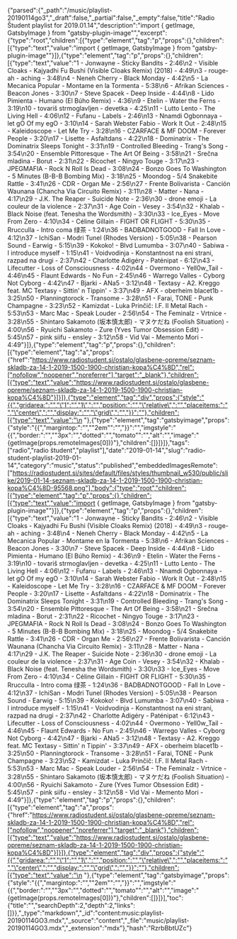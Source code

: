 {"parsed":{"_path":"/music/playlist-20190114go3","_draft":false,"_partial":false,"_empty":false,"title":"Radio Študent playlist for 2019.01.14","description":"import { getImage, GatsbyImage } from \"gatsby-plugin-image\"","excerpt":{"type":"root","children":[{"type":"element","tag":"p","props":{},"children":[{"type":"text","value":"import { getImage, GatsbyImage } from \"gatsby-plugin-image\""}]},{"type":"element","tag":"p","props":{},"children":[{"type":"text","value":"1 - Jonwayne - Sticky Bandits - 2:46\n2 - Visible Cloaks - Kajyadhi Fu Bushi (Visible Cloaks Remix) (2018) - 4:49\n3 - rouge-ah - aching - 3:48\n4 - Neneh Cherry - Black Monday - 4:42\n5 - La Mecanica Popular - Montame en la Tormenta - 5:38\n6 - Afrikan Sciences - Beacon Jones - 3:30\n7 - Steve Spacek - Deep Inside - 4:44\n8 - Lido Pimienta - Humano (El Búho Remix) - 4:36\n9 - Etelin - Water the Ferns - 3:19\n10 - tovariš strmoglavljen - devetka - 4:25\n11 - Lutto Lento - The Living Hell - 4:06\n12 - Fufanu - Labels - 2:46\n13 - Nnamdi Ogbonnaya - let gO Of my egO - 3:10\n14 - Sarah Webster Fabio - Work It Out - 2:48\n15 - Kaleidoscope - Let Me Try - 3:28\n16 - CZARFACE & MF DOOM - Forever People - 3:20\n17 - Lisette - Asfaltdans - 4:22\n18 - Dominatrix - The Dominatrix Sleeps Tonight - 3:31\n19 - Controlled Bleeding - Trang's Song - 3:54\n20 - Ensemble Pittoresque - The Art Of Being - 3:58\n21 - Srečna mladina - Borut - 2:31\n22 - Ricochet - Ningyo Touge - 3:17\n23 - JPEGMAFIA - Rock N Roll Is Dead - 3:08\n24 - Bonzo Goes To Washington - 5 Minutes (B-B-B Bombing Mix) - 3:18\n25 - Moondog - 5/4 Snakebite Rattle - 3:41\n26 - CDR - Organ Me - 2:56\n27 - Frente Bolivarista - Canción Waunana (Chancha Via Circuito Remix) - 3:11\n28 - Matter - Nana - 4:17\n29 - J.K. The Reaper - Suicide Note - 2:36\n30 - drone emoji - La couleur de la violence - 2:37\n31 - Age Coin - Vesey - 3:54\n32 - Khalab - Black Noise (feat. Tenesha the Wordsmith) - 3:30\n33 - Ice_Eyes - Move From Zero - 4:10\n34 - Céline Gillain - FIGHT OR FLIGHT - 5:30\n35 - Rrucculla - Intro coma 绿茶 - 1:24\n36 - BADBADNOTGOOD - Fall In Love - 4:12\n37 - IchiSan - Modri Tunel (Rhodes Version) - 5:05\n38 - Pearson Sound - Earwig - 5:15\n39 - Kokoko! - Blvd Lumumba - 3:07\n40 - Sabiwa - I introduce myself - 1:15\n41 - Voidvodinja - Konstantnost na eni strani, razpad na drugi - 2:37\n42 - Charlotte Adigéry - Paténipat - 6:12\n43 - Lifecutter - Loss of Consciousness - 4:02\n44 - Overmono - Yell0w_Tail - 4:46\n45 - Flaunt Edwards - No Fun - 2:45\n46 - Warrego Valles - Cyborg Not Cyborg - 4:42\n47 - Bjarki - ANa5 - 3:12\n48 - Textasy - A2. Kreggo feat. MC Textasy - Sittin' n Tippin' - 3:37\n49 - AFX - oberheim blacet1b - 3:25\n50 - Planningtorock - Transome - 3:28\n51 - Farai, TONE - Punk Champagne - 3:23\n52 - Kamizdat - Luka Prinčič: I.F. II Metal Rach - 5:53\n53 - Marc Mac - Speak Louder - 2:56\n54 - The Feminalz - Vrtnice - 3:28\n55 - Shintaro Sakamoto (坂本慎太郎) - マヌケだね (Foolish Situation) - 4:00\n56 - Ryuichi Sakamoto - Zure (Yves Tumor Obsession Edit) - 5:45\n57 - pink siifu - ensley - 3:12\n58 - Vid Vai - Memento Mori - 4:49"}]},{"type":"element","tag":"p","props":{},"children":[{"type":"element","tag":"a","props":{"href":"https://www.radiostudent.si/ostalo/glasbene-opreme/seznam-skladb-za-14-1-2019-1500-1900-christian-kopa%C4%8D","rel":["nofollow","noopener","noreferrer"],"target":"_blank"},"children":[{"type":"text","value":"https://www.radiostudent.si/ostalo/glasbene-opreme/seznam-skladb-za-14-1-2019-1500-1900-christian-kopa%C4%8D"}]}]},{"type":"element","tag":"div","props":{"style":"{{","gridarea:":"","\"1":"","1\",":"","position:":"","\"relative\",":"","placeitems:":"","\"center\",":"","display:":"","\"grid\",":"","}}":""},"children":[{"type":"text","value":"\n  "},{"type":"element","tag":"gatsbyimage","props":{"style":"{{","margintop:":"","\"2em\"":"","}}":"","imgstyle":"{{","border:":"","\"3px":"","dotted":"","tomato\"":"","alt":"","image":"{getImage(props.remoteImages[0])}"},"children":[]}]}]},"tags":["radio","radio študent","playlist"],"date":"2019-01-14","slug":"radio-student-playlist-2019-01-14","category":"music","status":"published","embeddedImagesRemote":["https://radiostudent.si/sites/default/files/styles/thumbnail_w530/public/slike/2019-01-14-seznam-skladb-za-14-1-2019-1500-1900-christian-kopa%C4%8D-95568.png"],"body":{"type":"root","children":[{"type":"element","tag":"p","props":{},"children":[{"type":"text","value":"import { getImage, GatsbyImage } from \"gatsby-plugin-image\""}]},{"type":"element","tag":"p","props":{},"children":[{"type":"text","value":"1 - Jonwayne - Sticky Bandits - 2:46\n2 - Visible Cloaks - Kajyadhi Fu Bushi (Visible Cloaks Remix) (2018) - 4:49\n3 - rouge-ah - aching - 3:48\n4 - Neneh Cherry - Black Monday - 4:42\n5 - La Mecanica Popular - Montame en la Tormenta - 5:38\n6 - Afrikan Sciences - Beacon Jones - 3:30\n7 - Steve Spacek - Deep Inside - 4:44\n8 - Lido Pimienta - Humano (El Búho Remix) - 4:36\n9 - Etelin - Water the Ferns - 3:19\n10 - tovariš strmoglavljen - devetka - 4:25\n11 - Lutto Lento - The Living Hell - 4:06\n12 - Fufanu - Labels - 2:46\n13 - Nnamdi Ogbonnaya - let gO Of my egO - 3:10\n14 - Sarah Webster Fabio - Work It Out - 2:48\n15 - Kaleidoscope - Let Me Try - 3:28\n16 - CZARFACE & MF DOOM - Forever People - 3:20\n17 - Lisette - Asfaltdans - 4:22\n18 - Dominatrix - The Dominatrix Sleeps Tonight - 3:31\n19 - Controlled Bleeding - Trang's Song - 3:54\n20 - Ensemble Pittoresque - The Art Of Being - 3:58\n21 - Srečna mladina - Borut - 2:31\n22 - Ricochet - Ningyo Touge - 3:17\n23 - JPEGMAFIA - Rock N Roll Is Dead - 3:08\n24 - Bonzo Goes To Washington - 5 Minutes (B-B-B Bombing Mix) - 3:18\n25 - Moondog - 5/4 Snakebite Rattle - 3:41\n26 - CDR - Organ Me - 2:56\n27 - Frente Bolivarista - Canción Waunana (Chancha Via Circuito Remix) - 3:11\n28 - Matter - Nana - 4:17\n29 - J.K. The Reaper - Suicide Note - 2:36\n30 - drone emoji - La couleur de la violence - 2:37\n31 - Age Coin - Vesey - 3:54\n32 - Khalab - Black Noise (feat. Tenesha the Wordsmith) - 3:30\n33 - Ice_Eyes - Move From Zero - 4:10\n34 - Céline Gillain - FIGHT OR FLIGHT - 5:30\n35 - Rrucculla - Intro coma 绿茶 - 1:24\n36 - BADBADNOTGOOD - Fall In Love - 4:12\n37 - IchiSan - Modri Tunel (Rhodes Version) - 5:05\n38 - Pearson Sound - Earwig - 5:15\n39 - Kokoko! - Blvd Lumumba - 3:07\n40 - Sabiwa - I introduce myself - 1:15\n41 - Voidvodinja - Konstantnost na eni strani, razpad na drugi - 2:37\n42 - Charlotte Adigéry - Paténipat - 6:12\n43 - Lifecutter - Loss of Consciousness - 4:02\n44 - Overmono - Yell0w_Tail - 4:46\n45 - Flaunt Edwards - No Fun - 2:45\n46 - Warrego Valles - Cyborg Not Cyborg - 4:42\n47 - Bjarki - ANa5 - 3:12\n48 - Textasy - A2. Kreggo feat. MC Textasy - Sittin' n Tippin' - 3:37\n49 - AFX - oberheim blacet1b - 3:25\n50 - Planningtorock - Transome - 3:28\n51 - Farai, TONE - Punk Champagne - 3:23\n52 - Kamizdat - Luka Prinčič: I.F. II Metal Rach - 5:53\n53 - Marc Mac - Speak Louder - 2:56\n54 - The Feminalz - Vrtnice - 3:28\n55 - Shintaro Sakamoto (坂本慎太郎) - マヌケだね (Foolish Situation) - 4:00\n56 - Ryuichi Sakamoto - Zure (Yves Tumor Obsession Edit) - 5:45\n57 - pink siifu - ensley - 3:12\n58 - Vid Vai - Memento Mori - 4:49"}]},{"type":"element","tag":"p","props":{},"children":[{"type":"element","tag":"a","props":{"href":"https://www.radiostudent.si/ostalo/glasbene-opreme/seznam-skladb-za-14-1-2019-1500-1900-christian-kopa%C4%8D","rel":["nofollow","noopener","noreferrer"],"target":"_blank"},"children":[{"type":"text","value":"https://www.radiostudent.si/ostalo/glasbene-opreme/seznam-skladb-za-14-1-2019-1500-1900-christian-kopa%C4%8D"}]}]},{"type":"element","tag":"div","props":{"style":"{{","gridarea:":"","\"1":"","1\",":"","position:":"","\"relative\",":"","placeitems:":"","\"center\",":"","display:":"","\"grid\",":"","}}":""},"children":[{"type":"text","value":"\n  "},{"type":"element","tag":"gatsbyimage","props":{"style":"{{","margintop:":"","\"2em\"":"","}}":"","imgstyle":"{{","border:":"","\"3px":"","dotted":"","tomato\"":"","alt":"","image":"{getImage(props.remoteImages[0])}"},"children":[]}]}],"toc":{"title":"","searchDepth":2,"depth":2,"links":[]}},"_type":"markdown","_id":"content:music:playlist-20190114GO3.mdx","_source":"content","_file":"music/playlist-20190114GO3.mdx","_extension":"mdx"},"hash":"RzrbBbtUZc"}